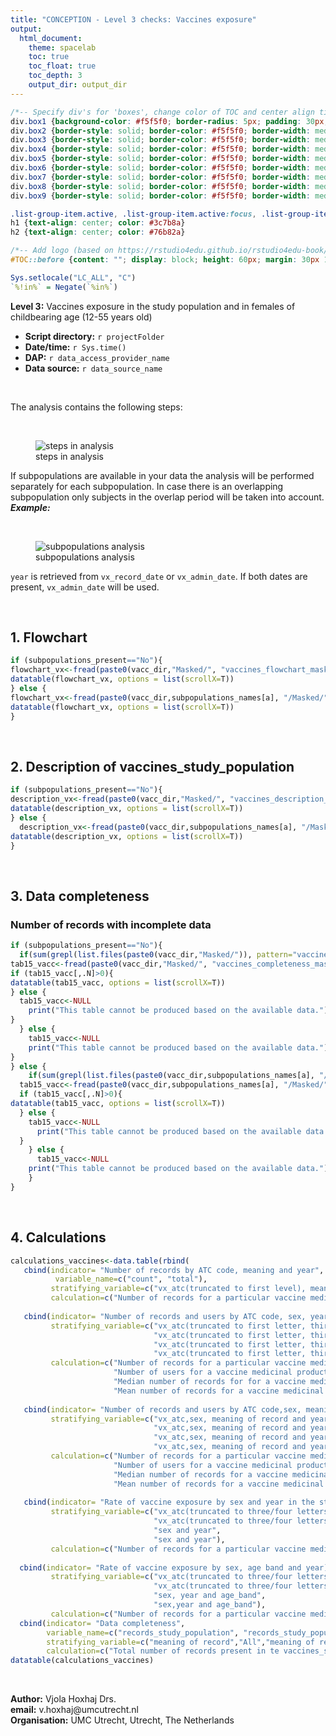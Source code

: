 ```yaml
---
title: "CONCEPTION - Level 3 checks: Vaccines exposure"
output: 
  html_document:
    theme: spacelab
    toc: true
    toc_float: true
    toc_depth: 3
    output_dir: output_dir
---
```


```css
/*-- Specify div's for 'boxes', change color of TOC and center align titles: --*/
div.box1 {background-color: #f5f5f0; border-radius: 5px; padding: 30px; margin-right: 0px}
div.box2 {border-style: solid; border-color: #f5f5f0; border-width: medium; border-radius: 30px; padding: 5px; margin-right: 0px}
div.box3 {border-style: solid; border-color: #f5f5f0; border-width: medium; border-radius: 30px; padding: 5px; margin-right: 0px}
div.box4 {border-style: solid; border-color: #f5f5f0; border-width: medium; border-radius: 30px; padding: 5px; margin-right: 0px}
div.box5 {border-style: solid; border-color: #f5f5f0; border-width: medium; border-radius: 30px; padding: 5px; margin-right: 0px}
div.box6 {border-style: solid; border-color: #f5f5f0; border-width: medium; border-radius: 30px; padding: 5px; margin-right: 0px}
div.box7 {border-style: solid; border-color: #f5f5f0; border-width: medium; border-radius: 30px; padding: 5px; margin-right: 0px}
div.box8 {border-style: solid; border-color: #f5f5f0; border-width: medium; border-radius: 30px; padding: 5px; margin-right: 0px}
div.box9 {border-style: solid; border-color: #f5f5f0; border-width: medium; border-radius: 30px; padding: 5px; margin-right: 0px}

.list-group-item.active, .list-group-item.active:focus, .list-group-item.active:hover {background-color: #76b82a; border-color: #76b82a}
h1 {text-align: center; color: #3c7b8a}
h2 {text-align: center; color: #76b82a}

/*-- Add logo (based on https://rstudio4edu.github.io/rstudio4edu-book/rmd-fancy.html): --*/
#TOC::before {content: ""; display: block; height: 60px; margin: 30px 10px 30px; background-image: url("conception_logo.png"); background-size: contain; background-position: center center; background-repeat: no-repeat}
```

```r
Sys.setlocale("LC_ALL", "C")
`%!in%` = Negate(`%in%`)
```

<div class = 'box1'>

**Level 3:** Vaccines exposure in the study population and in females of childbearing age (12-55 years old)  

 - **Script directory:** `r projectFolder`
 - **Date/time:** `r Sys.time()`
 - **DAP:** `r data_access_provider_name`
 - **Data source:** `r data_source_name`

<br> 

The analysis contains the following steps:

<br>

![steps in analysis](vaccines_l3.png)

If subpopulations are available in your data the analysis will be performed separately for each subpopulation.
In case there is an overlapping subpopulation only subjects in the overlap period will be taken into account.
***Example:***

<br>

![subpopulations analysis](subpopulations.png)

`year` is retrieved from `vx_record_date` or `vx_admin_date`. If both dates are present, `vx_admin_date` will be used.

</div>

<br>

<div class = 'box2'>

## 1. Flowchart

```r
if (subpopulations_present=="No"){
flowchart_vx<-fread(paste0(vacc_dir,"Masked/", "vaccines_flowchart_masked.csv"))
datatable(flowchart_vx, options = list(scrollX=T))
} else {
flowchart_vx<-fread(paste0(vacc_dir,subpopulations_names[a], "/Masked/", subpopulations_names[a],"_vaccines_flowchart_masked.csv"))
datatable(flowchart_vx, options = list(scrollX=T))
}
```

</div>

<br>

<div class = 'box3'>

## 2. Description of vaccines_study_population

```r
if (subpopulations_present=="No"){
description_vx<-fread(paste0(vacc_dir,"Masked/", "vaccines_description_masked.csv"))
datatable(description_vx, options = list(scrollX=T))
} else {
  description_vx<-fread(paste0(vacc_dir,subpopulations_names[a], "/Masked/", subpopulations_names[a],"_vaccines_description_masked.csv"))
datatable(description_vx, options = list(scrollX=T))
}
```

</div>

<br>

<div class = 'box4'>

## 3. Data completeness

### Number of records with incomplete data

```r
if (subpopulations_present=="No"){
  if(sum(grepl(list.files(paste0(vacc_dir,"Masked/")), pattern="vaccines_completeness_masked.csv"))>0){
tab15_vacc<-fread(paste0(vacc_dir,"Masked/", "vaccines_completeness_masked.csv"))
if (tab15_vacc[,.N]>0){
datatable(tab15_vacc, options = list(scrollX=T))
} else {
  tab15_vacc<-NULL
    print("This table cannot be produced based on the available data.")
}
  } else {
    tab15_vacc<-NULL
    print("This table cannot be produced based on the available data.")
}
} else {
    if(sum(grepl(list.files(paste0(vacc_dir,subpopulations_names[a], "/Masked/")), pattern="vaccines_completeness_masked.csv"))>0){
  tab15_vacc<-fread(paste0(vacc_dir,subpopulations_names[a], "/Masked/", subpopulations_names[a],"_vaccines_completeness_masked.csv"))
  if (tab15_vacc[,.N]>0){
datatable(tab15_vacc, options = list(scrollX=T))
  } else {
    tab15_vacc<-NULL
      print("This table cannot be produced based on the available data.")
  }
    } else {
      tab15_vacc<-NULL
    print("This table cannot be produced based on the available data.")
    }
}
```

</div>

<br>

<div class = 'box5'>

## 4. Calculations


```r
calculations_vaccines<-data.table(rbind(
   cbind(indicator= "Number of records by ATC code, meaning and year",
          variable_name=c("count", "total"),
         stratifying_variable=c("vx_atc(truncated to first level), meaning of record and year", "vx_atc(truncated to first level), meaning of record and year"),
         calculation=c("Number of records for a particular vaccine medicinal group as defined by the first letter of the ATC code stratified by the meaning of the record and year", "Total number of records stratified by the meaning of the record and year")),
  
   cbind(indicator= "Number of records and users by ATC code, sex, year and meaning",           variable_name=c("no_records", "no_users", "median_records","mean_records"),
         stratifying_variable=c("vx_atc(truncated to first letter, third or fourth letter of the ATC code),sex, meaning of record and year",
                                "vx_atc(truncated to first letter, third or fourth letter of the ATC code),sex, meaning of record and year",
                                "vx_atc(truncated to first letter, third or fourth letter of the ATC code),sex, meaning of record and year",
                                "vx_atc(truncated to first letter, third or fourth letter of the ATC code),sex, meaning of record and year"),
         calculation=c("Number of records for a particular vaccine medicinal group as defined by the first, third or fourth letter of the ATC code stratified by sex, meaning of the record and year(if a vaccine medicinal product has an ATC code up to 3 letter then the atc_code_4 will show as N/A, same for ATC code up to one letter)",
                       "Number of users for a vaccine medicinal product with a particular ATC code as defined by the number of letters of the ATC code stratified by sex, meaning of the record and year", 
                       "Median number of records for for a vaccine medicinal product with a particular ATC code as defined by the number of letters of the ATC code stratified by sex, meaning of the record and year", 
                       "Mean number of records for a vaccine medicinal product with a particular ATC code as defined by the number of letters of the ATC code stratified by sex, meaning of the record and year")),
  
   cbind(indicator= "Number of records and users by ATC code,sex, meaning and year(atc code up to seven letters)",           variable_name=c("no_records", "no_users", "median_records","mean_records"),
         stratifying_variable=c("vx_atc,sex, meaning of record and year",
                                "vx_atc,sex, meaning of record and year",
                                "vx_atc,sex, meaning of record and year",
                                "vx_atc,sex, meaning of record and year"),
         calculation=c("Number of records for a particular vaccine medicinal group stratified by sex, meaning of the record and year", 
                       "Number of users for a vaccine medicinal product with a particular ATC code stratified by sex, meaning of the record and year", 
                       "Median number of records for a vaccine medicinal product stratified by sex, meaning of the record and year",
                       "Mean number of records for a vaccine medicinal product stratified by sex, meaning of the record and year")),
   
   cbind(indicator= "Rate of vaccine exposure by sex and year in the study population",           variable_name=c("no_records", "no_users","no_subjects","person_years"),
         stratifying_variable=c("vx_atc(truncated to three/four letters),sex and year",
                                "vx_atc(truncated to three/four letters),sex and year",
                                "sex and year",
                                "sex and year"),
         calculation=c("Number of records for a particular vaccine medicinal group in the study population by sex by year", "Number of users who are dispensed/prescribed a vaccine medicinal product stratified by sex in a particular year", "Number of subjects who are present(i.e. contribute to the person time) stratified by sex in a particular year", "Follow up time by year and sex")),
   
  cbind(indicator= "Rate of vaccine exposure by sex, age band and year)",           variable_name=c("no_records", "no_users","no_subjects","person_years"),
         stratifying_variable=c("vx_atc(truncated to three/four letters),sex, age_band and year",
                                "vx_atc(truncated to three/four letters),sex, age_band and year",
                                "sex, year and age_band",
                                "sex,year and age_band"),
         calculation=c("Number of records for a particular vaccine medicinal group in the study population by sex, year and age_band", "Number of users in the study population who are dispensed/prescribed a vaccine medicinal product by sex in a particular year and age_band", "Number of subjects in the study population who are present(i.e. contribute to the person time) by sex in a particular year and age_band", "Follow up time by sex, year and age_band")),
  cbind(indicator= "Data completeness", 
        variable_name=c("records_study_population", "records_study_population", "records_no_type", "records_no_type","records_no_dose","records_no_dose","records_no_manufacturer","records_no_manufacturer"),
        stratifying_variable=c("meaning of record","All","meaning of record","All","meaning of record","All","meaning of record","All"), 
        calculation=c("Total number of records present in te vaccines_study_population stratifed by meaning", "Total number of records present in te vaccines_study_population", "Number of records with missing vx_type when vx_atc is present stratified by meaning","Number of records with missing vx_type when vx_atc is present","Number of records with missing vx_dose when vx_atc is present stratified by meaning","Number of records with missing vx_dose when vx_atc is present","Number of records with missing vx_manufacturer when vx_atc is present stratified by meaning","Number of records with missing vx_manufacturer when vx_atc is present"))))
datatable(calculations_vaccines)
```

</div>

<br>

<div class = 'box9'>

**Author:** Vjola Hoxhaj Drs.   
**email:** v.hoxhaj@umcutrecht.nl   
**Organisation:** UMC Utrecht, Utrecht, The Netherlands   

</div>
